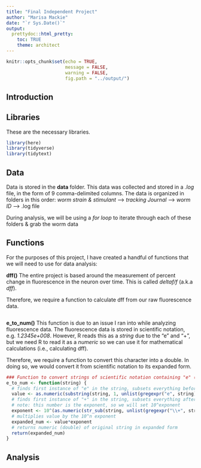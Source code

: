 ```yaml
---
title: "Final Independent Project"
author: "Marisa Mackie"
date: "`r Sys.Date()`"
output: 
  prettydoc::html_pretty:
    toc: TRUE
    theme: architect
---
```


```r
knitr::opts_chunk$set(echo = TRUE,
                      message = FALSE,
                      warning = FALSE,
                      fig.path = "../output/")
```

## Introduction



## Libraries
These are the necessary libraries.
```r
library(here)
library(tidyverse)
library(tidytext)
```

## Data
Data is stored in the **data** folder.
This data was collected and stored in a _.log_ file, in the form of 9 comma-delimited columns.
The data is organized in folders in this order:
_worm strain & stimulant_ --> _tracking Journal_ --> _worm ID_ --> .log file

During analysis, we will be using a _for loop_ to iterate through each of these folders & grab the worm data


## Functions
For the purposes of this project, I have created a handful of functions that we will need to use for data analysis:

**dff()**
The entire project is based around the measurement of percent change in fluorescence in the neuron over time. This is called _deltaf/f_ (a.k.a _dff_).

Therefore, we require a function to calculate dff from our raw fluorescence data.

```r

```


**e_to_num()**
This function is due to an issue I ran into while analyzing fluorescence data.
The fluorescence data is stored in scientific notation, e.g. _1.2345e+008_.
However, R reads this as a _string_ due to the "e" and "+", but we need R to read it as a _numeric_ so we can use it for mathematical calculations (i.e., calculating dff).

Therefore, we require a function to convert this character into a double. In doing so, we would convert it from scientific notation to its expanded form.

```r
### Function to convert strings of scientific notation containing "e" (i.e., 1.234e+005) to numeric in expanded form (double)
e_to_num <- function(string) {
  # finds first instance of "e" in the string, subsets everything before it & converts it to a numeric (double)
  value <- as.numeric(substring(string, 1, unlist(gregexpr("e", string))[1]))
  # finds first instance of "+" in the string, subsets everything after it & converts it to a numeric (double)
  # note: this number is the exponent, so we will set 10^exponent
  exponent <- 10^(as.numeric(str_sub(string, unlist(gregexpr("\\+", string))[1]+1, str_length(string))))
  # multiplies value by the 10^n exponent
  expanded_num <- value*exponent
  # returns numeric (double) of original string in expanded form
  return(expanded_num)
}
```


## Analysis

